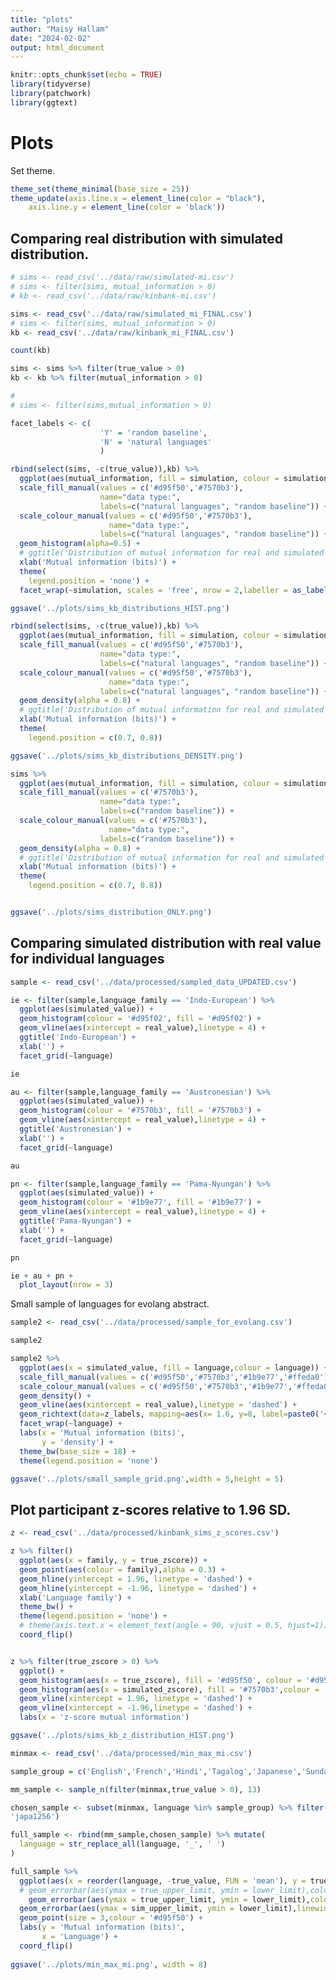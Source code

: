 ```yaml
---
title: "plots"
author: "Maisy Hallam"
date: "2024-02-02"
output: html_document
---
```


```r
knitr::opts_chunk$set(echo = TRUE)
library(tidyverse)
library(patchwork)
library(ggtext)
```

# Plots

Set theme.

```r
theme_set(theme_minimal(base_size = 25))
theme_update(axis.line.x = element_line(color = "black"),
    axis.line.y = element_line(color = 'black'))
```

## Comparing real distribution with simulated distribution.

```r
# sims <- read_csv('../data/raw/simulated-mi.csv')
# sims <- filter(sims, mutual_information > 0)
# kb <- read_csv('../data/raw/kinbank-mi.csv')

sims <- read_csv('../data/raw/simulated_mi_FINAL.csv')
# sims <- filter(sims, mutual_information > 0)
kb <- read_csv('../data/raw/kinbank_mi_FINAL.csv')

count(kb)

sims <- sims %>% filter(true_value > 0)
kb <- kb %>% filter(mutual_information > 0)

# 
# sims <- filter(sims,mutual_information > 0)
```

```r
facet_labels <- c(
                    'Y' = 'random baseline',
                    'N' = 'natural languages'
                    )

rbind(select(sims, -c(true_value)),kb) %>%
  ggplot(aes(mutual_information, fill = simulation, colour = simulation)) +
  scale_fill_manual(values = c('#d95f50','#7570b3'),
                    name="data type:",
                    labels=c("natural languages", "random baseline")) +
  scale_colour_manual(values = c('#d95f50','#7570b3'),
                      name="data type:",
                    labels=c("natural languages", "random baseline")) +
  geom_histogram(alpha=0.5) +
  # ggtitle('Distribution of mutual information for real and simulated kinship systems') +
  xlab('Mutual information (bits)') +
  theme(
    legend.position = 'none') +
  facet_wrap(~simulation, scales = 'free', nrow = 2,labeller = as_labeller(facet_labels))

ggsave('../plots/sims_kb_distributions_HIST.png')
```

```r
rbind(select(sims, -c(true_value)),kb) %>%
  ggplot(aes(mutual_information, fill = simulation, colour = simulation)) +
  scale_fill_manual(values = c('#d95f50','#7570b3'),
                    name="data type:",
                    labels=c("natural languages", "random baseline")) +
  scale_colour_manual(values = c('#d95f50','#7570b3'),
                      name="data type:",
                    labels=c("natural languages", "random baseline")) +
  geom_density(alpha = 0.8) +
  # ggtitle('Distribution of mutual information for real and simulated kinship systems') +
  xlab('Mutual information (bits)') +
  theme(
    legend.position = c(0.7, 0.8))

ggsave('../plots/sims_kb_distributions_DENSITY.png')

```


```r
sims %>%
  ggplot(aes(mutual_information, fill = simulation, colour = simulation)) +
  scale_fill_manual(values = c('#7570b3'),
                    name="data type:",
                    labels=c("random baseline")) +
  scale_colour_manual(values = c('#7570b3'),
                      name="data type:",
                    labels=c("random baseline")) +
  geom_density(alpha = 0.8) +
  # ggtitle('Distribution of mutual information for real and simulated kinship systems') +
  xlab('Mutual information (bits)') +
  theme(
    legend.position = c(0.7, 0.8))


ggsave('../plots/sims_distribution_ONLY.png')
```


## Comparing simulated distribution with real value for individual languages

```r
sample <- read_csv('../data/processed/sampled_data_UPDATED.csv')
```

```r
ie <- filter(sample,language_family == 'Indo-European') %>%
  ggplot(aes(simulated_value)) +
  geom_histogram(colour = '#d95f02', fill = '#d95f02') +
  geom_vline(aes(xintercept = real_value),linetype = 4) +
  ggtitle('Indo-European') +
  xlab('') +
  facet_grid(~language)

ie
```

```r
au <- filter(sample,language_family == 'Austronesian') %>%
  ggplot(aes(simulated_value)) +
  geom_histogram(colour = '#7570b3', fill = '#7570b3') +
  geom_vline(aes(xintercept = real_value),linetype = 4) +
  ggtitle('Austronesian') +
  xlab('') +
  facet_grid(~language)

au
```

```r
pn <- filter(sample,language_family == 'Pama-Nyungan') %>%
  ggplot(aes(simulated_value)) +
  geom_histogram(colour = '#1b9e77', fill = '#1b9e77') +
  geom_vline(aes(xintercept = real_value),linetype = 4) +
  ggtitle('Pama-Nyungan') +
  xlab('') +
  facet_grid(~language)

pn
```

```r
ie + au + pn +
  plot_layout(nrow = 3)
```
Small sample of languages for evolang abstract.

```r
sample2 <- read_csv('../data/processed/sample_for_evolang.csv')

sample2
```

```r
sample2 %>%
  ggplot(aes(x = simulated_value, fill = language,colour = language)) +
  scale_fill_manual(values = c('#d95f50','#7570b3','#1b9e77','#ffeda0')) +
  scale_colour_manual(values = c('#d95f50','#7570b3','#1b9e77','#ffeda0')) +
  geom_density() +
  geom_vline(aes(xintercept = real_value),linetype = 'dashed') +
  geom_richtext(data=z_labels, mapping=aes(x= 1.6, y=8, label=paste0('<i>z = </i>', round(z,2))), inherit.aes = FALSE) +
  facet_wrap(~language) +
  labs(x = 'Mutual information (bits)',
       y = 'density') +
  theme_bw(base_size = 18) +
  theme(legend.position = 'none')

ggsave('../plots/small_sample_grid.png',width = 5,height = 5)
```


## Plot participant z-scores relative to 1.96 SD.

```r
z <- read_csv('../data/processed/kinbank_sims_z_scores.csv')
```


```r
z %>% filter()
  ggplot(aes(x = family, y = true_zscore)) +
  geom_point(aes(colour = family),alpha = 0.3) +
  geom_hline(yintercept = 1.96, linetype = 'dashed') +
  geom_hline(yintercept = -1.96, linetype = 'dashed') +
  xlab('Language family') +
  theme_bw() +
  theme(legend.position = 'none') +
  # theme(axis.text.x = element_text(angle = 90, vjust = 0.5, hjust=1)) +
  coord_flip()



```

```r
z %>% filter(true_zscore > 0) %>%
  ggplot() +
  geom_histogram(aes(x = true_zscore), fill = '#d95f50', colour = '#d95f50',alpha = 0.5) +
  geom_histogram(aes(x = simulated_zscore), fill = '#7570b3',colour = '#7570b3', alpha = 0.5) +
  geom_vline(xintercept = 1.96, linetype = 'dashed') +
  geom_vline(xintercept = -1.96,linetype = 'dashed') +
  labs(x = 'z-score mutual information')

ggsave('../plots/sims_kb_z_distribution_HIST.png')
```

```r
minmax <- read_csv('../data/processed/min_max_mi.csv')

sample_group = c('English','French','Hindi','Tagalog','Japanese','Sundanese','Tsonga')

mm_sample <- sample_n(filter(minmax,true_value > 0), 13)

chosen_sample <- subset(minmax, language %in% sample_group) %>% filter(code != 	
'japa1256')

full_sample <- rbind(mm_sample,chosen_sample) %>% mutate(
  language = str_replace_all(language, '_', ' ')
)

```

```r
full_sample %>%
  ggplot(aes(x = reorder(language, -true_value, FUN = 'mean'), y = true_value)) +
  # geom_errorbar(aes(ymax = true_upper_limit, ymin = lower_limit),colour = 'red') +
    geom_errorbar(aes(ymax = true_upper_limit, ymin = lower_limit),colour = 'darkgrey',linewidth =1) +
  geom_errorbar(aes(ymax = sim_upper_limit, ymin = lower_limit),linewidth =1) +
  geom_point(size = 3,colour = '#d95f50') +
  labs(y = 'Mutual information (bits)',
       x = 'Language') +
  coord_flip()
    
ggsave('../plots/min_max_mi.png', width = 8)

```

